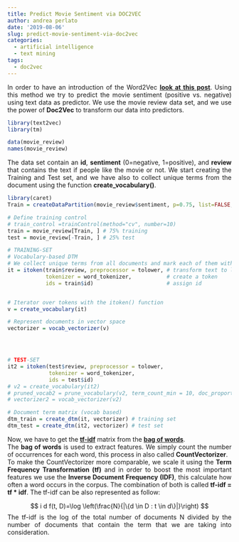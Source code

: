 ```yaml
---
title: Predict Movie Sentiment via DOC2VEC
author: andrea perlato
date: '2019-08-06'
slug: predict-movie-sentiment-via-doc2vec
categories:
  - artificial intelligence
  - text mining
tags:
  - doc2vec
---
```


<style>
body {
text-align: justify}
</style>

In order to have an introduction of the Word2Vec [**look at this post**](https://www.andreaperlato.com/theorypost/introduction-to-word2vec/).
Using this method we try to predict the movie sentiment (positive vs. negative) using text data as predictor. We use the movie review data set, and we use the power of **Doc2Vec** to transform our data into predictors.

```r
library(text2vec)
library(tm)

data(movie_review)
names(movie_review)

```

The data set contain an **id**, **sentiment** (0=negative, 1=positive), and **review** that contains the text if people like the movie or not.
We start creating the Training and Test set, and we have also to collect unique terms from the document using the function **create_vocabulary()**.




```r
library(caret)
Train = createDataPartition(movie_review$sentiment, p=0.75, list=FALSE, times = 1) # function to devide training and test set

# Define training control
# train_control =trainControl(method="cv", number=10)
train = movie_review[Train, ] # 75% training
test = movie_review[-Train, ] # 25% test

# TRAINING-SET
# Vocabulary-based DTM
# We collect unique terms from all documents and mark each of them with a unique ID using the create_vocabulary() function
it = itoken(train$review, preprocessor = tolower, # transform text to lowercase
            tokenizer = word_tokenizer,           # create a token
            ids = train$id)                       # assign id


# Iterator over tokens with the itoken() function
v = create_vocabulary(it)

# Represent documents in vector space
vectorizer = vocab_vectorizer(v)




# TEST-SET
it2 = itoken(test$review, preprocessor = tolower,
             tokenizer = word_tokenizer,
             ids = test$id)
# v2 = create_vocabulary(it2)
# pruned_vocab2 = prune_vocabulary(v2, term_count_min = 10, doc_proportion_max = 0.5, doc_proportion_min = 0.001)
# vectorizer2 = vocab_vectorizer(v2)

# Document term matrix (vocab based)
dtm_train = create_dtm(it, vectorizer) # training set
dtm_test = create_dtm(it2, vectorizer) # test set

```

Now, we have to get the [**tf-idf**](https://en.wikipedia.org/wiki/Tf%E2%80%93idf) matrix from the [**bag of words**](https://en.wikipedia.org/wiki/Bag-of-words_model). </br>
The **bag of words** is used to extract features. We simply count the number of occurrences for each word, this process in also called **CountVectorizer**. </br>
To make the CountVectorizer more comparable, we scale it using the **Term Frequency Transformation (tf)** and in order to boost the most important features we use the **Inverse Document Frequency (IDF)**, this calculate how often a word occurs in the corpus.  The combination of both is called **tf-idf = tf * idf**.
The tf-idf can be also represented as follow:

$$
i d f(t, D)=\log \left(\frac{N}{|\{d \in D : t \in d\}|}\right)
$$
The tf-idf is the log of the total number of documents N divided by the number of documents that contain the term that we are taking into consideration.















































































